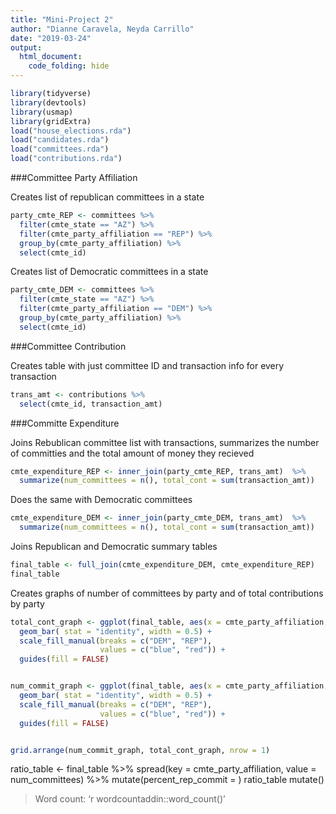 ```yaml
---
title: "Mini-Project 2"
author: "Dianne Caravela, Neyda Carrillo"
date: "2019-03-24"
output: 
  html_document:
    code_folding: hide
---
```


```r
library(tidyverse)
library(devtools)
library(usmap)
library(gridExtra)
load("house_elections.rda")
load("candidates.rda")
load("committees.rda")
load("contributions.rda")
```

###Committee Party Affiliation 

Creates list of republican committees in a state
```r
party_cmte_REP <- committees %>%
  filter(cmte_state == "AZ") %>%
  filter(cmte_party_affiliation == "REP") %>%
  group_by(cmte_party_affiliation) %>%
  select(cmte_id) 
```

Creates list of Democratic committees in a state
```r
party_cmte_DEM <- committees %>%
  filter(cmte_state == "AZ") %>%
  filter(cmte_party_affiliation == "DEM") %>%
  group_by(cmte_party_affiliation) %>%
  select(cmte_id)
```

###Committee Contribution  

Creates table with just committee ID and transaction info for every transaction
```r
trans_amt <- contributions %>%
  select(cmte_id, transaction_amt)
```

###Committe Expenditure

Joins Rebublican committee list with transactions, summarizes the number of committies and the total amount of money they recieved
```r
cmte_expenditure_REP <- inner_join(party_cmte_REP, trans_amt)  %>%
  summarize(num_committees = n(), total_cont = sum(transaction_amt))
```

Does the same with Democratic committees
```r
cmte_expenditure_DEM <- inner_join(party_cmte_DEM, trans_amt)  %>%
  summarize(num_committees = n(), total_cont = sum(transaction_amt))
```

Joins Republican and Democratic summary tables
```r
final_table <- full_join(cmte_expenditure_DEM, cmte_expenditure_REP)
final_table
```


Creates graphs of number of committees by party and of total contributions by party
```r
total_cont_graph <- ggplot(final_table, aes(x = cmte_party_affiliation, y = total_cont, fill = cmte_party_affiliation)) +
  geom_bar( stat = "identity", width = 0.5) +
  scale_fill_manual(breaks = c("DEM", "REP"),
                    values = c("blue", "red")) +
  guides(fill = FALSE)


num_commit_graph <- ggplot(final_table, aes(x = cmte_party_affiliation, y = num_committees, fill = cmte_party_affiliation)) +
  geom_bar( stat = "identity", width = 0.5) +
  scale_fill_manual(breaks = c("DEM", "REP"),
                    values = c("blue", "red")) +
  guides(fill = FALSE)


grid.arrange(num_commit_graph, total_cont_graph, nrow = 1)
```

ratio_table <- final_table %>%
  spread(key = cmte_party_affiliation, value = num_committees) %>%
  mutate(percent_rep_commit = )
ratio_table
mutate()

> Word count: 'r wordcountaddin::word_count()'



